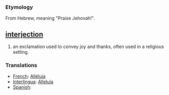 === Etymology ===
From Hebrew, meaning "Praise Jehovah!".

== [[interjection]] ==
#an exclamation used to convey joy and thanks, often used in a religious setting.

=== Translations ===
*[[French]]: [[Alléluia]]
*[[Interlingua]]: [[Alleluia]]
*[[Spanish]]: [[]]